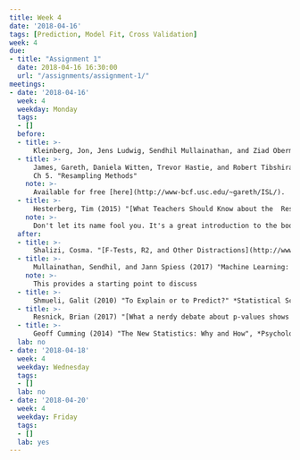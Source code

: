 ```yaml
---
title: Week 4
date: '2018-04-16'
tags: [Prediction, Model Fit, Cross Validation]
week: 4
due:
- title: "Assignment 1"
  date: 2018-04-16 16:30:00
  url: "/assignments/assignment-1/"
meetings:
- date: '2018-04-16'
  week: 4
  weekday: Monday
  tags:
  - []
  before:
  - title: >-
      Kleinberg, Jon, Jens Ludwig, Sendhil Mullainathan, and Ziad Obermeyer (2015) "Prediction Policy Problems"  [DOI:10.1257/aer.p20151023](https://dx.doi.org/10.1257/aer.p20151023)
  - title: >-
      James, Gareth, Daniela Witten, Trevor Hastie, and Robert Tibshirani (2013) *An Introduction to Statistical Learning with Applications in R*, 
      Ch 5. "Resampling Methods"
    note: >-
      Available for free [here](http://www-bcf.usc.edu/~gareth/ISL/).
  - title: >- 
      Hesterberg, Tim (2015) "[What Teachers Should Know about the  Resampling in the Undergraduate Statistics Curriculum](https://arxiv.org/pdf/1411.5279.pdf)"
    note: >-
      Don't let its name fool you. It's a great introduction to the bootstrap.
  after:
  - title: >-
      Shalizi, Cosma. "[F-Tests, R2, and Other Distractions](http://www.stat.cmu.edu/~cshalizi/mreg/15/lectures/10/lecture-10.pdf)"
  - title: >-
      Mullainathan, Sendhil, and Jann Spiess (2017) "Machine Learning: An Applied Econometric Approach", *Journal of Economic Perspectives* [DOI:10.1257/jep.31.2.87](10.1257/jep.31.2.87)
    note: >-
      This provides a starting point to discuss 
  - title: >-
      Shmueli, Galit (2010) "To Explain or to Predict?" *Statistical Science* [DOI:10.1214/10-STS330](htts://dx.doi.org/10.1214/10-STS330)
  - title: >-
      Resnick, Brian (2017) "[What a nerdy debate about p-values shows about science — and how to fix it](https://www.vox.com/science-and-health/2017/7/31/16021654/p-values-statistical-significance-redefine-0005)", vox.com.
  - title: >-
      Geoff Cumming (2014) "The New Statistics: Why and How", *Psychological Science* [DOI:10.1177/0956797613504966](https://dx.doi.org/10.1177/0956797613504966)
  lab: no
- date: '2018-04-18'
  week: 4
  weekday: Wednesday
  tags:
  - []
  lab: no
- date: '2018-04-20'
  week: 4
  weekday: Friday
  tags:
  - []
  lab: yes
---
```


